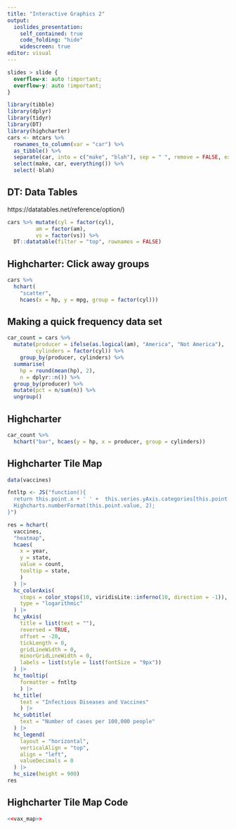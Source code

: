 ```yaml
---
title: "Interactive Graphics 2"
output: 
  ioslides_presentation:
    self_contained: true
    code_folding: "hide"
    widescreen: true
editor: visual
---
```


```css
slides > slide {
  overflow-x: auto !important;
  overflow-y: auto !important;
}
```

```r
library(tibble)
library(dplyr)
library(tidyr)
library(DT)
library(highcharter)
cars <- mtcars %>% 
  rownames_to_column(var = "car") %>% 
  as_tibble() %>% 
  separate(car, into = c("make", "blah"), sep = " ", remove = FALSE, extra = "merge") %>% 
  select(make, car, everything()) %>% 
  select(-blah)
```

## DT: Data Tables

https://datatables.net/reference/option/)

```r
cars %>% mutate(cyl = factor(cyl),
         am = factor(am),
         vs = factor(vs)) %>%  
  DT::datatable(filter = "top", rownames = FALSE)
```


## Highcharter: Click away groups

```r
cars %>% 
  hchart(
    "scatter",
    hcaes(x = hp, y = mpg, group = factor(cyl)))
```

## Making a quick frequency data set

```r
car_count = cars %>% 
  mutate(producer = ifelse(as.logical(am), "America", "Not America"),
         cylinders = factor(cyl)) %>%   
    group_by(producer, cylinders) %>% 
  summarise(
    hp = round(mean(hp), 2),
    n = dplyr::n()) %>% 
  group_by(producer) %>% 
  mutate(pct = n/sum(n)) %>% 
  ungroup()
```

## Highcharter

```r
car_count %>% 
  hchart("bar", hcaes(y = hp, x = producer, group = cylinders))
```

## Highcharter Tile Map

```r
data(vaccines)

fntltp <- JS("function(){
  return this.point.x + ' ' +  this.series.yAxis.categories[this.point.y] + ': ' +
  Highcharts.numberFormat(this.point.value, 2);
}")

res = hchart(
  vaccines, 
  "heatmap", 
  hcaes(
    x = year,
    y = state, 
    value = count, 
    tooltip = state,
    )
  ) |>
  hc_colorAxis(
    stops = color_stops(10, viridisLite::inferno(10, direction = -1)),
    type = "logarithmic"
  ) |>
  hc_yAxis(
    title = list(text = ""),
    reversed = TRUE, 
    offset = -20,
    tickLength = 0,
    gridLineWidth = 0, 
    minorGridLineWidth = 0,
    labels = list(style = list(fontSize = "9px"))
  ) |>
  hc_tooltip(
    formatter = fntltp
    ) |>
  hc_title(
    text = "Infectious Diseases and Vaccines"
    ) |>
  hc_subtitle(
    text = "Number of cases per 100,000 people"
  ) |> 
  hc_legend(
    layout = "horizontal",
    verticalAlign = "top",
    align = "left",
    valueDecimals = 0
  ) |>
  hc_size(height = 900)
res
```

## Highcharter Tile Map  Code

```r
<<vax_map>>
```
